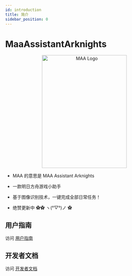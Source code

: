```yaml
---
id: introduction
title: 简介
sidebar_position: 0
---
```



# MaaAssistantArknights

<div align="center">
  <img src="img/logo.webp" alt="MAA Logo" height="360" width="270" />
  <div>
    <Badge
      src="https://img.shields.io/badge/c++-17-%2300599C?logo=cplusplus"
      alt="C++"
    />
  </div>
  <div>
    <Badge
      src="https://img.shields.io/badge/platform-Windows%20%7C%20Linux%20%7C%20macOS-blueviolet"
      alt="platform"
    />
  </div>
  <div>
    <Badge
      src="https://img.shields.io/github/license/MaaAssistantArknights/MaaAssistantArknights"
      alt="license"
    />
    <Badge
      src="https://img.shields.io/github/commit-activity/m/MaaAssistantArknights/MaaAssistantArknights?color=%23ff69b4"
      alt="commit"
    />
    <Badge
      src="https://img.shields.io/github/stars/MaaAssistantArknights/MaaAssistantArknights?style=social"
      alt="stars"
    />
  </div>
</div>

- MAA 的意思是 MAA Assistant Arknights

- 一款明日方舟游戏小助手

- 基于图像识别技术，一键完成全部日常任务！

- 绝赞更新中 ✿✿ ヽ(°▽°)ノ ✿

## 用户指南

访问 [用户指南](/user/index.mdx)

## 开发者文档

访问 [开发者文档](/developer/index.mdx)
